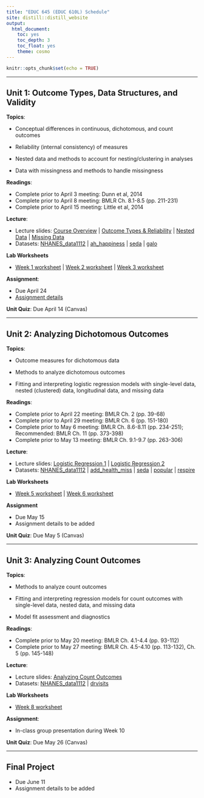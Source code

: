 ```yaml
---
title: "EDUC 645 (EDUC 610L) Schedule"
site: distill::distill_website
output:
  html_document:
    toc: yes
    toc_depth: 3
    toc_float: yes
    theme: cosmo
---
```


```r
knitr::opts_chunk$set(echo = TRUE)
```

---

## Unit 1: Outcome Types, Data Structures, and Validity

**Topics**: 

- Conceptual differences in continuous, dichotomous, and count outcomes

- Reliability (internal consistency) of measures 

- Nested data and methods to account for nesting/clustering in analyses 

- Data with missingness and methods to handle missingness 

**Readings**:

 * Complete prior to April 3 meeting: Dunn et al, 2014 
 * Complete prior to April 8 meeting: BMLR Ch. 8.1-8.5 (pp. 211-231) 
 * Complete prior to April 15 meeting: Little et al, 2014 

**Lecture**:

 * Lecture slides: [Course Overview](./slides/EDUC645_1_Intro.html) | [Outcome Types & Reliability](./slides/EDUC645_1_Outcome_Types_Reliability.html) | [Nested Data](./slides/EDUC645_1_Nested_Data.html) | [Missing Data](./slides/EDUC645_1_Missing_Data.html)
 * Datasets: [NHANES_data1112](./data/NHANES_data1112.RData) | [ah_happiness](./data/ah_happiness.RData) | [seda](./data/seda_oregon.csv) | [galo](./data/galo.csv)

**Lab Worksheets**

 * [Week 1 worksheet](./labs/s25_lab1.Rmd) | [Week 2 worksheet]() | [Week 3 worksheet]()

**Assignment**:

 * Due April 24
 * [Assignment details](./assignments/assignment01_Sp25.html)
 
**Unit Quiz**: Due April 14 (Canvas)

---

## Unit 2: Analyzing Dichotomous Outcomes

**Topics**: 

- Outcome measures for dichotomous data 

- Methods to analyze dichotomous outcomes 

- Fitting and interpreting logistic regression models with single-level data, nested (clustered) data, longitudinal data, and missing data

**Readings**: 

 * Complete prior to April 22 meeting: BMLR Ch. 2 (pp. 39-68) 
 * Complete prior to April 29 meeting: BMLR Ch. 6 (pp. 151-180) 
 * Complete prior to May 6 meeting: BMLR Ch. 8.6-8.11 (pp. 234-251); Recommended: BMLR Ch. 11 (pp. 373-398) 
 * Complete prior to May 13 meeting: BMLR Ch. 9.1-9.7 (pp. 263-306) 
 
**Lecture**:

 * Lecture slides: [Logistic Regression 1](./slides/EDUC645_2_Logistic1.html) | [Logistic Regression 2](./slides/EDUC645_2_Logistic2.html)
 * Datasets: [NHANES_data1112](./data/NHANES_data1112.RData) | [add_health_miss](./data/add_health_miss.RData) | [seda](./data/seda.RData) | [popular](./data/popular.RData) | [respire](./data/respire.RData) 

**Lab Worksheets**

 * [Week 5 worksheet]() | [Week 6 worksheet]() 

**Assignment**

 * Due May 15
 * Assignment details to be added
 
**Unit Quiz**: Due May 5 (Canvas)

---

## Unit 3: Analyzing Count Outcomes

**Topics**: 

- Methods to analyze count outcomes 

- Fitting and interpreting regression models for count outcomes with single-level data, nested data, and missing data

- Model fit assessment and diagnostics 

**Readings**: 
 
 * Complete prior to May 20 meeting: BMLR Ch. 4.1-4.4 (pp. 93-112) 
 * Complete prior to May 27 meeting: BMLR Ch. 4.5-4.10 (pp. 113-132), Ch. 5 (pp. 145-148) 
 
**Lecture**:

 * Lecture slides: [Analyzing Count Outcomes](./slides/EDUC645_3_PoissonNB.html)
 * Datasets: [NHANES_data1112](./data/NHANES_data1112.RData) | [drvisits](./data/drvisits.RData)

**Lab Worksheets**

 * [Week 8 worksheet]()

**Assignment**:

 * In-class group presentation during Week 10

**Unit Quiz**: Due May 26 (Canvas)

---

## Final Project

 * Due June 11
 * Assignment details to be added

